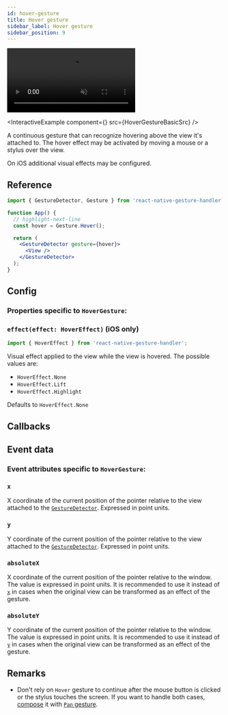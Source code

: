 ```yaml
---
id: hover-gesture
title: Hover gesture
sidebar_label: Hover gesture
sidebar_position: 9
---
```



<div style={{ display: 'flex', margin: '16px 0', justifyContent: 'center' }}>
  <video playsInline autoPlay muted loop style={{maxWidth: 375}}>
    <source src={useBaseUrl("/video/hover.mp4")} type="video/mp4"/>
  </video>
</div>


<InteractiveExample
  component={<HoverGestureBasic/>}
  src={HoverGestureBasicSrc}
/>


A continuous gesture that can recognize hovering above the view it's attached to. The hover effect may be activated by moving a mouse or a stylus over the view.

On iOS additional visual effects may be configured.

## Reference

```jsx
import { GestureDetector, Gesture } from 'react-native-gesture-handler';

function App() {
  // highlight-next-line
  const hover = Gesture.Hover();

  return (
    <GestureDetector gesture={hover}>
      <View />
    </GestureDetector>
  );
}
```

## Config

### Properties specific to `HoverGesture`:

### `effect(effect: HoverEffect)` (iOS only)

```js
import { HoverEffect } from 'react-native-gesture-handler';
```

Visual effect applied to the view while the view is hovered. The possible values are:

- `HoverEffect.None`
- `HoverEffect.Lift`
- `HoverEffect.Highlight`

Defaults to `HoverEffect.None`

<BaseEventConfig />

## Callbacks

<BaseEventCallbacks />
<BaseContinousEventCallbacks />

## Event data

### Event attributes specific to `HoverGesture`:

### `x`

X coordinate of the current position of the pointer relative to the view attached to the [`GestureDetector`](/docs/gestures/gesture-detector). Expressed in point units.

### `y`

Y coordinate of the current position of the pointer relative to the view attached to the [`GestureDetector`](/docs/gestures/gesture-detector). Expressed in point units.

### `absoluteX`

X coordinate of the current position of the pointer relative to the window. The value is expressed in point units. It is recommended to use it instead of [`x`](#x) in cases when the original view can be transformed as an effect of the gesture.

### `absoluteY`

Y coordinate of the current position of the pointer relative to the window. The value is expressed in point units. It is recommended to use it instead of [`y`](#y) in cases when the original view can be transformed as an effect of the gesture.

<BaseEventData />

## Remarks

- Don't rely on `Hover` gesture to continue after the mouse button is clicked or the stylus touches the screen. If you want to handle both cases, [compose](/docs/fundamentals/gesture-composition) it with [`Pan` gesture](/docs/gestures/pan-gesture).
